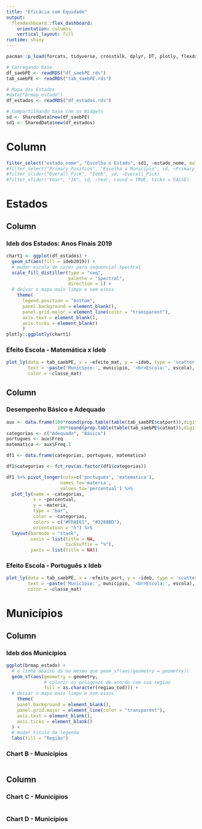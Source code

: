 ---
title: "Eficácia com Equidade"
output: 
  flexdashboard::flex_dashboard:
    orientation: columns
    vertical_layout: fill
runtime: shiny
---

```{r setup, include=FALSE}
pacman::p_load(forcats, tidyverse, crosstalk, dplyr, DT, plotly, flexdashboard, shiny, sf, brmap)
```

```{r data}
# Carregando base
df_saebPE <- readRDS("df_saebPE.rds")
tab_saebPE <- readRDS("tab_saebPE.rds")

# Mapa dos Estados
#data("brmap_estado")
df_estados <- readRDS("df_estados.rds")

# Compartilhando base com os Widgets
sd <- SharedData$new(df_saebPE)
sd1 <- SharedData$new(df_estados)
```

Column {.sidebar data-width=300}
=======================================================================

```{r}
filter_select("estado_nome", "Escolha o Estado", sd1, ~estado_nome, multiple = FALSE)
#filter_select("Primary_Position", "Escolha o Município", sd, ~Primary_Position, multiple = FALSE)
#filter_slider("Overall_Pick", "Ideb", sd, ~Overall_Pick)
#filter_slider("Year", "IK", sd, ~Year, round = TRUE, ticks = FALSE)
```



Estados
=======================================================================

Column
-----------------------------------------------------------------------

### Ideb dos Estados: Anos Finais 2019

```{r}
chart1 <- ggplot(df_estados) +
  geom_sf(aes(fill = ideb2019)) +
  # mudar escala de cores para sequencial Spectral
  scale_fill_distiller(type = "seq",
                       palette = "Spectral",
                       direction = 1) +
  # deixar o mapa mais limpo e sem eixos
    theme(
      legend.position = "bottom",
      panel.background = element_blank(),
      panel.grid.major = element_line(color = "transparent"),
      axis.text = element_blank(),
      axis.ticks = element_blank()
      )
plotly::ggplotly(chart1)

```

### Efeito Escola - Matemática x Ideb 

```{r}
plot_ly(data = tab_saebPE, x = ~efeito_mat, y = ~ideb, type = 'scatter', mode = 'markers',
        text = ~paste('Município:', municipio, '<br>Escola:', escola),
        color = ~classe_mat)
```


Column
-----------------------------------------------------------------------

### Desempenho Básico e Adequado

```{r}
aux <- data.frame(100*round(prop.table(table(tab_saebPE$catport)),digits = 2), 
                   100*round(prop.table(table(tab_saebPE$catmat)),digits = 2))
categorias <- c("Adequado", "Básico")
portugues <- aux$Freq
matematica <- aux$Freq.1

df1 <- data.frame(categorias, portugues, matematica)

df1$categorias <- fct_rev(as.factor(df1$categorias))

df1 %>% pivot_longer(cols=c('portugues', 'matematica'),
                    names_to='materia',
                    values_to='percentual') %>%
  plot_ly(name = ~categorias,
          x = ~percentual,
          y = ~materia,
          type = "bar",
          color = ~categorias,
          colors = c("#FDAE61", "#3288BD"),
          orientation = "h") %>%
  layout(barmode = "stack",
         xaxis = list(title = NA,
                      ticksuffix = "%"),
         yaxis = list(title = NA))

```

### Efeito Escola - Português x Ideb 

```{r}
plot_ly(data = tab_saebPE, x = ~efeito_port, y = ~ideb, type = 'scatter', mode = 'markers',
        text = ~paste('Município:', municipio, '<br>Escola:', escola),
        color = ~classe_mat)
```


Municípios
=======================================================================

Column
-----------------------------------------------------------------------

### Ideb dos Municípios

```{r}
ggplot(brmap_estado) +
  # a linha abaixo da no mesmo que geom_sf(aes(geometry = geometry))
  geom_sf(aes(geometry = geometry,
              # colorir os poligonos de acordo com sua regiao
              fill = as.character(regiao_cod))) +
  # deixar o mapa mais limpo e sem eixos
    theme(
    panel.background = element_blank(),
    panel.grid.major = element_line(color = "transparent"),
    axis.text = element_blank(),
    axis.ticks = element_blank()
  ) + 
  # mudar titulo da legenda
  labs(fill = "Região")
```

### Chart B - Municípios

```{r}

```

Column
-----------------------------------------------------------------------

### Chart C - Municípios

```{r}

```

### Chart D - Municípios

```{r}

```




